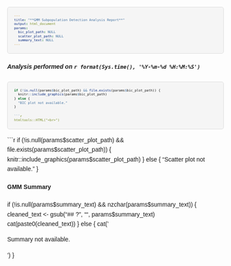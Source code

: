 ```yaml
---
title: "**GMM Subpopulation Detection Analysis Report**"
output: html_document
params:
  bic_plot_path: NULL
  scatter_plot_path: NULL
  summary_text: NULL
---
```


<style>
body {
  font-family: Helvetica;
  line-height: 1.6;
}
h1, h2, h3 {
  color: #333;
}
pre {
  font-size: 9px !important;
  font-family: Helvetica, sans-serif !important;
  white-space: pre-wrap !important;
  word-wrap: break-word !important;
  background-color: #f5f5f5 !important;
  border: 1px solid #ddd !important;
  padding: 15px !important;
  border-radius: 5px !important;
}
@page {
  @bottom-right {
    content: "Page " counter(page) " of " counter(pages);
    font-size: 10px;
  }
}
</style>

##### *Analysis performed on `r format(Sys.time(), '%Y-%m-%d %H:%M:%S')`*

```r
if (!is.null(params$bic_plot_path) && file.exists(params$bic_plot_path)) {
  knitr::include_graphics(params$bic_plot_path)
} else {
  "BIC plot not available."
}

```r
htmltools::HTML("<br>")
```

```r
if (!is.null(params$scatter_plot_path) && file.exists(params$scatter_plot_path)) {
  knitr::include_graphics(params$scatter_plot_path)
} else {
  "Scatter plot not available."
}

#### **GMM Summary**
if (!is.null(params$summary_text) && nzchar(params$summary_text)) {
  cleaned_text <- gsub("## ?", "", params$summary_text)
  cat(paste0(cleaned_text))
} else {
  cat('<p>Summary not available.</p>')
}